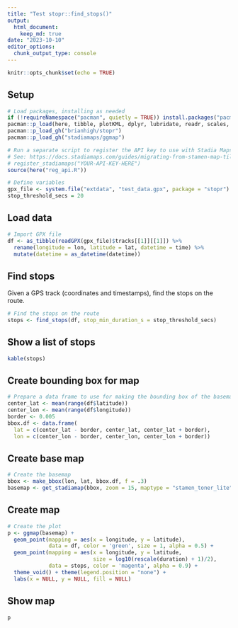 ```yaml
---
title: "Test stopr::find_stops()"
output: 
  html_document:
    keep_md: true
date: "2023-10-10"
editor_options: 
  chunk_output_type: console
---
```


```r
knitr::opts_chunk$set(echo = TRUE)
```

## Setup

```r
# Load packages, installing as needed
if (!requireNamespace("pacman", quietly = TRUE)) install.packages("pacman")
pacman::p_load(here, tibble, plotKML, dplyr, lubridate, readr, scales, knitr)
pacman::p_load_gh("brianhigh/stopr")
pacman::p_load_gh("stadiamaps/ggmap")

# Run a separate script to register the API key to use with Stadia Maps
# See: https://docs.stadiamaps.com/guides/migrating-from-stamen-map-tiles/
# register_stadiamaps("YOUR-API-KEY-HERE")
source(here("reg_api.R"))

# Define variables
gpx_file <- system.file("extdata", "test_data.gpx", package = "stopr")
stop_threshold_secs = 20
```

## Load data

```r
# Import GPX file
df <- as_tibble(readGPX(gpx_file)$tracks[[1]][[1]]) %>% 
  rename(longitude = lon, latitude = lat, datetime = time) %>% 
  mutate(datetime = as_datetime(datetime))
```

## Find stops

Given a GPS track (coordinates and timestamps), find the stops on the route.

```r
# Find the stops on the route
stops <- find_stops(df, stop_min_duration_s = stop_threshold_secs)
```

## Show a list of stops

```r
kable(stops)
```

## Create bounding box for map

```r
# Prepare a data frame to use for making the bounding box of the basemap
center_lat <- mean(range(df$latitude))
center_lon <- mean(range(df$longitude))
border <- 0.005
bbox.df <- data.frame(
  lat = c(center_lat - border, center_lat, center_lat + border),
  lon = c(center_lon - border, center_lon, center_lon + border))
```

## Create base map

```r
# Create the basemap
bbox <- make_bbox(lon, lat, bbox.df, f = .3)
basemap <- get_stadiamap(bbox, zoom = 15, maptype = "stamen_toner_lite")
```

## Create map

```r
# Create the plot
p <- ggmap(basemap) +
  geom_point(mapping = aes(x = longitude, y = latitude),
             data = df, color = 'green', size = 1, alpha = 0.5) +
  geom_point(mapping = aes(x = longitude, y = latitude,
                           size = log10(rescale(duration) + 1)/2),
             data = stops, color = 'magenta', alpha = 0.9) +
  theme_void() + theme(legend.position = "none") +
  labs(x = NULL, y = NULL, fill = NULL)
```

## Show map

```r
p
```
